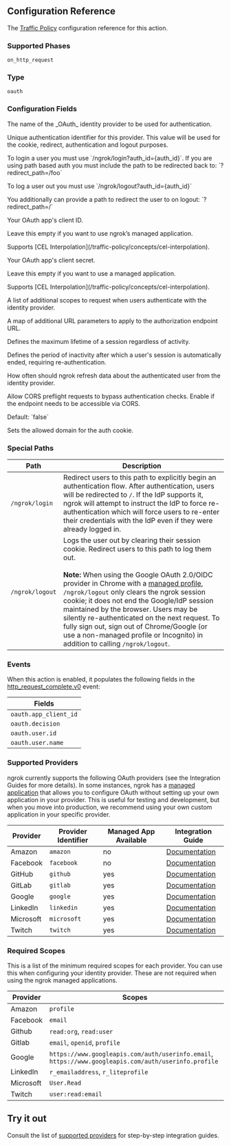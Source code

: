 

## Configuration Reference

The [Traffic Policy](/traffic-policy/) configuration
reference for this action.

### Supported Phases

`on_http_request`

### Type

`oauth`

### Configuration Fields

<Config>
	<ConfigField title="provider" type="string" required={true}>
		<p>
			The name of the _OAuth_ identity provider to be used for authentication.
		</p>
	</ConfigField>
	<ConfigField title="auth_id" type="string" required={false}>
		<p>
			Unique authentication identifier for this provider. This value will be
			used for the cookie, redirect, authentication and logout purposes.
		</p>
		<p>
			To login a user you must use `/ngrok/login?auth_id={auth_id}`. If you are
			using path based auth you must include the path to be redirected back to:
			`?redirect_path=/foo`
		</p>
		<p>To log a user out you must use `/ngrok/logout?auth_id={auth_id}`</p>
		<p>
			You additionally can provide a path to redirect the user to on logout:
			`?redirect_path=/`
		</p>
	</ConfigField>
	<ConfigField title="client_id" type="string" required={false} cel={true}>
		<p>Your OAuth app's client ID.</p>
		<p>Leave this empty if you want to use ngrok’s managed application.</p>
		<p>Supports [CEL Interpolation](/traffic-policy/concepts/cel-interpolation).</p>
	</ConfigField>
	<ConfigField title="client_secret" type="string" required={false} cel={true}>
		<p>Your OAuth app's client secret.</p>
		<p>Leave this empty if you want to use a managed application.</p>
		<p>Supports [CEL Interpolation](/traffic-policy/concepts/cel-interpolation).</p>
	</ConfigField>
	<ConfigField title="scopes" type="array of strings" required={false}>
		<p>
			A list of additional scopes to request when users authenticate with the
			identity provider.
		</p>
	</ConfigField>
	<ConfigField
		title="authz_url_params"
		type="map of string to string"
		required={false}
	>
		<p>
			A map of additional URL parameters to apply to the authorization endpoint
			URL.
		</p>
	</ConfigField>
	<ConfigField title="max_session_duration" type="duration" required={false}>
		<p>Defines the maximum lifetime of a session regardless of activity.</p>
	</ConfigField>
	<ConfigField title="idle_session_timeout" type="duration" required={false}>
		<p>
			Defines the period of inactivity after which a user's session is
			automatically ended, requiring re-authentication.
		</p>
	</ConfigField>
	<ConfigField
		title="userinfo_refresh_interval"
		type="duration"
		required={false}
	>
		<p>
			How often should ngrok refresh data about the authenticated user from the
			identity provider.
		</p>
	</ConfigField>
	<ConfigField title="allow_cors_preflight" type="boolean" required={false}>
		<p>
			Allow CORS preflight requests to bypass authentication checks. Enable if
			the endpoint needs to be accessible via CORS.
		</p>
		<p>Default: `false`</p>
	</ConfigField>
	<ConfigField title="auth_cookie_domain" type="string" required={false}>
		<p>Sets the allowed domain for the auth cookie.</p>
	</ConfigField>
</Config>

### Special Paths

| Path            | Description                                                                                                                                                                                                                                                                                                                                                                                                                                                                                                                                                                     |
| --------------- | ------------------------------------------------------------------------------------------------------------------------------------------------------------------------------------------------------------------------------------------------------------------------------------------------------------------------------------------------------------------------------------------------------------------------------------------------------------------------------------------------------------------------------------------------------------------------------- |
| `/ngrok/login`  | Redirect users to this path to explicitly begin an authentication flow. After authentication, users will be redirected to `/`. If the IdP supports it, ngrok will attempt to instruct the IdP to force re-authentication which will force users to re-enter their credentials with the IdP even if they were already logged in.                                                                                                                                                                                                                                                 |
| `/ngrok/logout` | Logs the user out by clearing their session cookie. Redirect users to this path to log them out.<br /><br />**Note:** When using the Google OAuth 2.0/OIDC provider in Chrome with a [managed profile](https://support.google.com/chrome/a/answer/188446), `/ngrok/logout` only clears the ngrok session cookie; it does not end the Google/IdP session maintained by the browser. Users may be silently re-authenticated on the next request. To fully sign out, sign out of Chrome/Google (or use a non-managed profile or Incognito) in addition to calling `/ngrok/logout`. |

### Events

When this action is enabled, it populates the following fields in the
[http_request_complete.v0](/obs/events/reference/#http-request-complete) event:

| Fields                |
| --------------------- |
| `oauth.app_client_id` |
| `oauth.decision`      |
| `oauth.user.id`       |
| `oauth.user.name`     |

### Supported Providers

ngrok currently supports the following OAuth providers (see the Integration Guides for more details). In some instances, ngrok has a
[managed application](#managed-applications) that allows you to configure OAuth without setting up your own application in your provider. This is useful for testing and
development, but when you move into production, we recommend using your own custom application in your specific provider.

| Provider  | Provider Identifier | Managed App Available | Integration Guide                                    |
| --------- | ------------------- | --------------------- | ---------------------------------------------------- |
| Amazon    | `amazon`            | no                    | [Documentation](/docs/integrations/amazon/oauth/)    |
| Facebook  | `facebook`          | no                    | [Documentation](/docs/integrations/facebook/oauth/)  |
| GitHub    | `github`            | yes                   | [Documentation](/docs/integrations/github/oauth/)    |
| GitLab    | `gitlab`            | yes                   | [Documentation](/docs/integrations/gitlab/oauth/)    |
| Google    | `google`            | yes                   | [Documentation](/docs/integrations/google/oauth/)    |
| LinkedIn  | `linkedin`          | yes                   | [Documentation](/docs/integrations/linkedin/oauth/)  |
| Microsoft | `microsoft`         | yes                   | [Documentation](/docs/integrations/microsoft/oauth/) |
| Twitch    | `twitch`            | yes                   | [Documentation](/docs/integrations/twitch/oauth/)    |

### Required Scopes

This is a list of the minimum required scopes for each provider. You can use this when configuring your identity provider. These are not
required when using the ngrok managed applications.

| Provider  | Scopes                                                                                               |
| --------- | ---------------------------------------------------------------------------------------------------- |
| Amazon    | `profile`                                                                                            |
| Facebook  | `email`                                                                                              |
| Github    | `read:org`, `read:user`                                                                              |
| Gitlab    | `email`, `openid`, `profile`                                                                         |
| Google    | `https://www.googleapis.com/auth/userinfo.email`, `https://www.googleapis.com/auth/userinfo.profile` |
| LinkedIn  | `r_emailaddress`, `r_liteprofile`                                                                    |
| Microsoft | `User.Read`                                                                                          |
| Twitch    | `user:read:email`                                                                                    |

## Try it out

Consult the list of [supported providers](#supported-providers) for
step-by-step integration guides.

